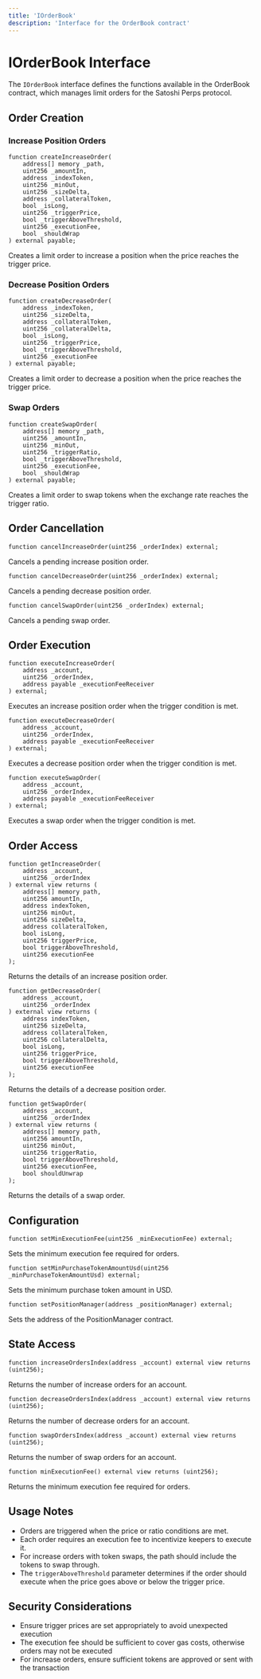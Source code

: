```yaml
---
title: 'IOrderBook'
description: 'Interface for the OrderBook contract'
---
```


# IOrderBook Interface

The `IOrderBook` interface defines the functions available in the OrderBook contract, which manages limit orders for the Satoshi Perps protocol.

## Order Creation

### Increase Position Orders

```solidity
function createIncreaseOrder(
    address[] memory _path,
    uint256 _amountIn,
    address _indexToken,
    uint256 _minOut,
    uint256 _sizeDelta,
    address _collateralToken,
    bool _isLong,
    uint256 _triggerPrice,
    bool _triggerAboveThreshold,
    uint256 _executionFee,
    bool _shouldWrap
) external payable;
```
Creates a limit order to increase a position when the price reaches the trigger price.

### Decrease Position Orders

```solidity
function createDecreaseOrder(
    address _indexToken,
    uint256 _sizeDelta,
    address _collateralToken,
    uint256 _collateralDelta,
    bool _isLong,
    uint256 _triggerPrice,
    bool _triggerAboveThreshold,
    uint256 _executionFee
) external payable;
```
Creates a limit order to decrease a position when the price reaches the trigger price.

### Swap Orders

```solidity
function createSwapOrder(
    address[] memory _path,
    uint256 _amountIn,
    uint256 _minOut,
    uint256 _triggerRatio,
    bool _triggerAboveThreshold,
    uint256 _executionFee,
    bool _shouldWrap
) external payable;
```
Creates a limit order to swap tokens when the exchange rate reaches the trigger ratio.

## Order Cancellation

```solidity
function cancelIncreaseOrder(uint256 _orderIndex) external;
```
Cancels a pending increase position order.

```solidity
function cancelDecreaseOrder(uint256 _orderIndex) external;
```
Cancels a pending decrease position order.

```solidity
function cancelSwapOrder(uint256 _orderIndex) external;
```
Cancels a pending swap order.

## Order Execution

```solidity
function executeIncreaseOrder(
    address _account,
    uint256 _orderIndex,
    address payable _executionFeeReceiver
) external;
```
Executes an increase position order when the trigger condition is met.

```solidity
function executeDecreaseOrder(
    address _account,
    uint256 _orderIndex,
    address payable _executionFeeReceiver
) external;
```
Executes a decrease position order when the trigger condition is met.

```solidity
function executeSwapOrder(
    address _account,
    uint256 _orderIndex,
    address payable _executionFeeReceiver
) external;
```
Executes a swap order when the trigger condition is met.

## Order Access

```solidity
function getIncreaseOrder(
    address _account,
    uint256 _orderIndex
) external view returns (
    address[] memory path,
    uint256 amountIn,
    address indexToken,
    uint256 minOut,
    uint256 sizeDelta,
    address collateralToken,
    bool isLong,
    uint256 triggerPrice,
    bool triggerAboveThreshold,
    uint256 executionFee
);
```
Returns the details of an increase position order.

```solidity
function getDecreaseOrder(
    address _account,
    uint256 _orderIndex
) external view returns (
    address indexToken,
    uint256 sizeDelta,
    address collateralToken,
    uint256 collateralDelta,
    bool isLong,
    uint256 triggerPrice,
    bool triggerAboveThreshold,
    uint256 executionFee
);
```
Returns the details of a decrease position order.

```solidity
function getSwapOrder(
    address _account,
    uint256 _orderIndex
) external view returns (
    address[] memory path,
    uint256 amountIn,
    uint256 minOut,
    uint256 triggerRatio,
    bool triggerAboveThreshold,
    uint256 executionFee,
    bool shouldUnwrap
);
```
Returns the details of a swap order.

## Configuration

```solidity
function setMinExecutionFee(uint256 _minExecutionFee) external;
```
Sets the minimum execution fee required for orders.

```solidity
function setMinPurchaseTokenAmountUsd(uint256 _minPurchaseTokenAmountUsd) external;
```
Sets the minimum purchase token amount in USD.

```solidity
function setPositionManager(address _positionManager) external;
```
Sets the address of the PositionManager contract.

## State Access

```solidity
function increaseOrdersIndex(address _account) external view returns (uint256);
```
Returns the number of increase orders for an account.

```solidity
function decreaseOrdersIndex(address _account) external view returns (uint256);
```
Returns the number of decrease orders for an account.

```solidity
function swapOrdersIndex(address _account) external view returns (uint256);
```
Returns the number of swap orders for an account.

```solidity
function minExecutionFee() external view returns (uint256);
```
Returns the minimum execution fee required for orders.

## Usage Notes

- Orders are triggered when the price or ratio conditions are met.
- Each order requires an execution fee to incentivize keepers to execute it.
- For increase orders with token swaps, the path should include the tokens to swap through.
- The `triggerAboveThreshold` parameter determines if the order should execute when the price goes above or below the trigger price.

## Security Considerations

- Ensure trigger prices are set appropriately to avoid unexpected execution
- The execution fee should be sufficient to cover gas costs, otherwise orders may not be executed
- For increase orders, ensure sufficient tokens are approved or sent with the transaction